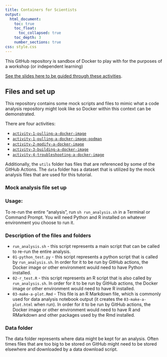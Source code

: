 ```yaml
---
title: Containers for Scientists
output:
  html_document:
    toc: true
    toc_float:
      toc_collapsed: true
    toc_depth: 3
    number_sections: true
css: style.css
---
```


This GitHub repository is sandbox of Docker to play with for the purposes of a workshop (or independent learning)

[See the slides here to be guided through these activities](https://docs.google.com/presentation/d/1_SEn8VChlf8Iu1HglIvLrIykhfyIEXycIuWVLx5fKLA/edit#slide=id.g2ebd8828116_0_779).

## Files and set up

This repository contains some mock scripts and files to mimic what a code analysis repository might look like so Docker within this context can be demonstrated.

There are four activities:  

- [`activity-1-pulling-a-docker-image`](https://hutchdatascience.org/containers-for-scientists-sandbox/activity-1-instructions.html)
- [`activity-1-pulling-a-docker-image-podman`](https://hutchdatascience.org/containers-for-scientists-sandbox/activity-1-instructions-podman.html)
- [`activity-2-modify-a-docker-image`](https://hutchdatascience.org/containers-for-scientists-sandbox/activity-2-instructions.html)
- [`activity-3-building-a-docker-image`](https://hutchdatascience.org/containers-for-scientists-sandbox/activity-3-instructions.html)
- [`activity-4-troubleshooting-a-docker-image`](https://hutchdatascience.org/containers-for-scientists-sandbox/activity-4-instructions.html)


Additionally, the `utils` folder has files that are referenced by some of the GitHub Actions. The `data` folder has a dataset that is utilized by the mock analysis files that are used for this tutorial.

### Mock analysis file set up

### Usage:

To re-run the entire "analysis", run `sh run_analysis.sh` in a Terminal or Command Prompt. You will need Python and R installed on whatever environment you choose to run it.

### Description of the files and folders

- `run_analysis.sh` - this script represents a main script that can be called to re-run the entire analysis.
- `01-python_test.py` - this script represents a python script that is called by `run_analysis.sh`. In order for it to be run by GitHub actions, the Docker image or other environment would need to have Python installed.
- `02-r_test.R` - this script represents an R script that is also called by `run_analysis.sh`. In order for it to be run by GitHub actions, the Docker image or other environment would need to have R installed.
- `03-make-a-plot.Rmd` - This file is an R Markdown file, which is commonly used for data analysis notebook output (it creates the `03-make-a-plot.html` when run). In order for it to be run by GitHub actions, the Docker image or other environment would need to have R and RMarkdown and other packages used by the Rmd installed.

### Data folder

The data folder represents where data might be kept for an analysis. Often times files that are too big to be stored on GitHub might need to be stored elsewhere and downloaded by a data download script.
